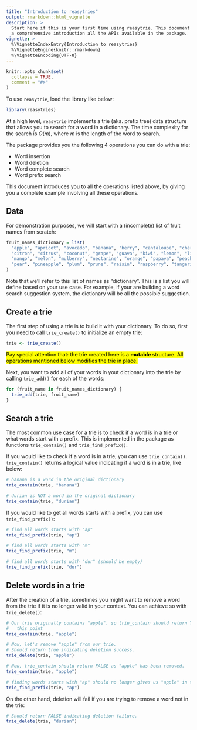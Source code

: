 ```yaml
---
title: "Introduction to reasytries"
output: rmarkdown::html_vignette
description: >
  Start here if this is your first time using reasytrie. This document gives you
  a comprehensive introduction all the APIs available in the package.
vignette: >
  %\VignetteIndexEntry{Introduction to reasytries}
  %\VignetteEngine{knitr::rmarkdown}
  %\VignetteEncoding{UTF-8}
---
```


```r
knitr::opts_chunk$set(
  collapse = TRUE,
  comment = "#>"
)
```

To use `reasytrie`, load the library like below:

```r
library(reasytries)
```

At a high level, `reasytrie` implements a trie (aka. prefix tree) data structure
that allows you to search for a word in a dictionary. The time complexity for
the search is $O(m)$, where $m$ is the length of the word to search.

The package provides you the following 4 operations you can do with a trie:

* Word insertion
* Word deletion
* Word complete search
* Word prefix search

This document introduces you to all the operations listed above, by giving you
a complete example involving all these operations.

## Data

For demonstration purposes, we will start with a (incomplete) list of fruit
names from scratch:

```r
fruit_names_dictionary = list(
  "apple", "apricot", "avocado", "banana", "berry", "cantaloupe", "cherry", 
  "citron", "citrus", "coconut", "grape", "guava", "kiwi", "lemon", "lime",
  "mango", "melon", "mulberry", "nectarine", "orange", "papaya", "peach",
  "pear", "pineapple", "plum", "prune", "raisin", "raspberry", "tangerine"
)
```

Note that we'll refer to this list of names as "dictionary". This is a list you
will define based on your use case. For example, if your are building a word
search suggestion system, the dictionary will be all the possible suggestion.

## Create a trie

The first step of using a trie is to build it with your dictionary. To do so,
first you need to call `trie_create()` to initialize an empty trie:

```r
trie <- trie_create()
```

<mark>
Pay special attention that: the trie created here is a **mutable** structure.
All operations mentioned below modifies the trie in place.
</mark>

Next, you want to add all of your words in yout dictionary into the trie by
calling `trie_add()` for each of the words:

```r
for (fruit_name in fruit_names_dictionary) {
  trie_add(trie, fruit_name)
}
```

## Search a trie

The most common use case for a trie is to check if a word is in a trie or what
words start with a prefix. This is implemented in the package as functions
`trie_contain()` and `trie_find_prefix()`.

If you would like to check if a word is in a trie, you can use `trie_contain()`.
`trie_contain()` returns a logical value indicating if a word is in a trie,
like below:

```r
# banana is a word in the original dictionary
trie_contain(trie, "banana")

# durian is NOT a word in the original dictionary
trie_contain(trie, "durian")
```

If you would like to get all words starts with a prefix, you can use
`trie_find_prefix()`:

```r
# find all words starts with "ap"
trie_find_prefix(trie, "ap")

# find all words starts with "m"
trie_find_prefix(trie, "m")

# find all words starts with "dur" (should be empty)
trie_find_prefix(trie, "dur")
```

## Delete words in a trie

After the creation of a trie, sometimes you might want to remove a word from
the trie if it is no longer valid in your context. You can achieve so with
`trie_delete()`:

```r
# Our trie originally contains "apple", so trie_contain should return TRUE at 
#   this point
trie_contain(trie, "apple")

# Now, let's remove "apple" from our trie.
# Should return true indicating deletion success.
trie_delete(trie, "apple")

# Now, trie_contain should return FALSE as "apple" has been removed.
trie_contain(trie, "apple")

# finding words starts with "ap" should no longer gives us "apple" in the result
trie_find_prefix(trie, "ap")
```

On the other hand, deletion will fail if you are trying to remove a word not in
the trie:
```r
# Should return FALSE indicating deletion failure.
trie_delete(trie, "durian")
```
